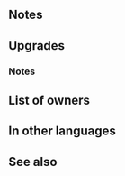 {{Weapon Infobox
|tagid=SID_薔薇の槍
|weaponType=Lance
|might=16
|range=1
|cooldown=-1
|effect=Accelerates Special trigger (cooldown count-1). At start of combat, if unit's Atk > foe's Atk, inflicts Atk/Def-6 on foe during combat and foe cannot make a follow-up attack.
|cost=400
|exclusive=1
|statModifiers=0,16,0,0,0
|required=Silver Lance
|refinePaths=default
|refineSP=400
|refineMedals=500
|refineDews=200
|upgradedEffect=Accelerates Special trigger (cooldown count-1). At start of combat, if unit's HP ≥ 25% or unit’s Atk > foe’s Atk, inflicts Atk/Def-6 on foe during combat, foe cannot make a follow-up attack, and reduces damage from attacks (excluding area-of-effect Specials) by percentage = unit's Atk minus foe's Atk during combat, × 2 (min 0%, max 40%).
|effectSkill1=If foe initiates combat or foe's HP ≥ 75% at start of combat, inflicts Atk/Def-5 on foe during combat, inflicts Atk-X on foe and grants Atk+X to unit during combat (X = 50% of highest total bonuses among unit and allies within 2 spaces of unit), and restores 7 HP to unit after combat.
|properties=
}}
==Notes==
{{At start of combat}}
{{Temporary debuffs}}
{{Prevent follow-up}}
==Upgrades==
{{Weapon Upgrade List}}
===Notes===
{{DamagePercentageReduction}}
{{IfFoeInitiates}}
{{TemporaryBufffromBonus|source=unit and ally within 2 spaces with the highest total bonuses|name={{St|Thorn Lance|refine=Skill1}}}}
{{After combat healing|name={{St|Thorn Lance|refine=Skill1}}}}
==List of owners==
{{Skill Hero List}}
==In other languages==
{{OtherLanguages
|english=Thorn Lance
|japanese=薔薇の槍
|german=Rosenlanze
|spanishEU=Lanza espinosa
|spanishLA=Lanza espinosa
|french=Lance épines
|italian=Lancia spinata
|chineseTW=薔薇之槍
|portuguese=Lança espinhenta
|spanishEUNotes=Spiny Lance|spanishLANotes=Spiny Lance}}
==See also==
{{See also skills|cond=Description LIKE '%inflicts Atk/Def-%cannot make a follow-up%' AND Description NOT LIKE '%transforms%inflicts Atk/Def-4%cannot make a follow-up%' AND Exclusive='1' OR Description LIKE '%units_s Atk minus foe_s Atk%' OR Description LIKE '%highest total bonuses among unit and allies within _ spaces of unit%'}}
{{Weapons Navbox}}